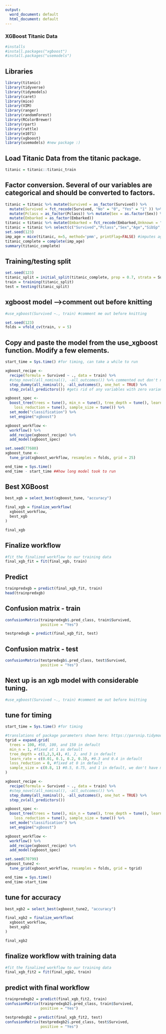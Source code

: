 ---
output:
  word_document: default
  html_document: default
---
### XGBoost Titanic Data

```{r}
#installs
#install.packages("xgboost")
#install.packages("usemodels")
```

## Libraries  

```{r, include = FALSE}
library(titanic)
library(tidyverse)
library(tidymodels)
library(caret)
library(mice)
library(VIM)
library(ranger)
library(randomForest)
library(RColorBrewer)
library(rpart)
library(rattle)
library(e1071)
library(xgboost)
library(usemodels) #new package :)
```

## Load Titanic Data from the titanic package.  

```{r}
titanic = titanic::titanic_train
```

## Factor conversion. Several of our variables are categorical and should be converted to factors.   

```{r}
titanic = titanic %>% mutate(Survived = as_factor(Survived)) %>% 
  mutate(Survived = fct_recode(Survived, "No" = "0", "Yes" = "1" )) %>%
  mutate(Pclass = as_factor(Pclass)) %>% mutate(Sex = as.factor(Sex)) %>%
  mutate(Embarked = as_factor(Embarked))
titanic = titanic %>% mutate(Embarked = fct_recode(Embarked,Unknown = ""))
titanic = titanic %>% select(c("Survived","Pclass","Sex","Age","SibSp","Parch"))
set.seed(123)
imp_age = mice(titanic, m=5, method='pmm', printFlag=FALSE) #imputes age
titanic_complete = complete(imp_age) 
summary(titanic_complete)
```

## Training/testing split  

```{r}
set.seed(123) 
titanic_split = initial_split(titanic_complete, prop = 0.7, strata = Survived) #70% in training
train = training(titanic_split) 
test = testing(titanic_split)
```

## xgboost model  -->comment out before knitting

```{r}
#use_xgboost(Survived ~., train) #comment me out before knitting
```

```{r}
set.seed(123)
folds = vfold_cv(train, v = 5)
```

## Copy and paste the model from the use_xgboost function. Modify a few elements.  

```{r}
start_time = Sys.time() #for timing, can take a while to run

xgboost_recipe <- 
  recipe(formula = Survived ~ ., data = train) %>% 
  #step_novel(all_nominal(), -all_outcomes()) %>% commented out don't need
  step_dummy(all_nominal(), -all_outcomes(), one_hot = TRUE) %>% 
  step_zv(all_predictors()) #gets rid of any variables with zero variance

xgboost_spec <- 
  boost_tree(trees = tune(), min_n = tune(), tree_depth = tune(), learn_rate = tune(), 
    loss_reduction = tune(), sample_size = tune()) %>% 
  set_mode("classification") %>% 
  set_engine("xgboost") 

xgboost_workflow <- 
  workflow() %>% 
  add_recipe(xgboost_recipe) %>% 
  add_model(xgboost_spec) 

set.seed(77680)
xgboost_tune <-
  tune_grid(xgboost_workflow, resamples = folds, grid = 25)

end_time = Sys.time()
end_time - start_time ##how long model took to run
```

## Best XGBoost    

```{r}
best_xgb = select_best(xgboost_tune, "accuracy")

final_xgb = finalize_workflow(
  xgboost_workflow,
  best_xgb
)

final_xgb
```

## Finalize workflow  

```{r}
#fit the finalized workflow to our training data
final_xgb_fit = fit(final_xgb, train)
```

## Predict  

```{r}
trainpredxgb = predict(final_xgb_fit, train)
head(trainpredxgb)
```

## Confusion matrix - train 

```{r}
confusionMatrix(trainpredxgb$.pred_class, train$Survived, 
                positive = "Yes")
```
```{r}
testpredxgb = predict(final_xgb_fit, test)
```

## Confusion matrix - test 

```{r}
confusionMatrix(testpredxgb$.pred_class, test$Survived, 
                positive = "Yes")
```

## Next up is an xgb model with considerable tuning.  

```{r}
#use_xgboost(Survived ~., train) #comment me out before knitting
```

## tune for timing  

```{r}
start_time = Sys.time() #for timing

#translations of package parameters shown here: https://parsnip.tidymodels.org/reference/boost_tree.html
tgrid = expand.grid(
  trees = 100, #50, 100, and 150 in default 
  min_n = 1, #fixed at 1 as default 
  tree_depth = c(1,2,3,4), #1, 2, and 3 in default 
  learn_rate = c(0.01, 0.1, 0.2, 0.3), #0.3 and 0.4 in default 
  loss_reduction = 0, #fixed at 0 in default 
  sample_size = c(0.8, 1) #0.5, 0.75, and 1 in default, we don't have much data so can choose a larger value
)

xgboost_recipe <- 
  recipe(formula = Survived ~ ., data = train) %>% 
  #step_novel(all_nominal(), -all_outcomes()) %>% 
  step_dummy(all_nominal(), -all_outcomes(), one_hot = TRUE) %>% 
  step_zv(all_predictors()) 

xgboost_spec <- 
  boost_tree(trees = tune(), min_n = tune(), tree_depth = tune(), learn_rate = tune(), 
    loss_reduction = tune(), sample_size = tune()) %>% 
  set_mode("classification") %>% 
  set_engine("xgboost") 

xgboost_workflow <- 
  workflow() %>% 
  add_recipe(xgboost_recipe) %>% 
  add_model(xgboost_spec) 

set.seed(70799)
xgboost_tune2 <-
  tune_grid(xgboost_workflow, resamples = folds, grid = tgrid)

end_time = Sys.time()
end_time-start_time
```

## tune for accuracy  

```{r}
best_xgb2 = select_best(xgboost_tune2, "accuracy")

final_xgb2 = finalize_workflow(
  xgboost_workflow,
  best_xgb2
)

final_xgb2
```

## finalize workflow with training data  

```{r}
#fit the finalized workflow to our training data
final_xgb_fit2 = fit(final_xgb2, train)
```

## predict with final workflow  

```{r}
trainpredxgb2 = predict(final_xgb_fit2, train)
confusionMatrix(trainpredxgb2$.pred_class, train$Survived, 
                positive = "Yes")
```
```{r}
testpredxgb2 = predict(final_xgb_fit2, test)
confusionMatrix(testpredxgb2$.pred_class, test$Survived, 
                positive = "Yes")
```
